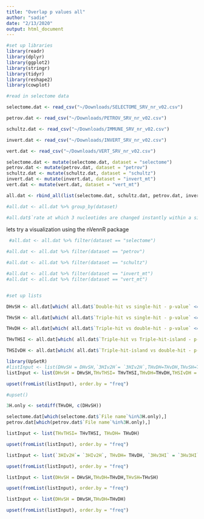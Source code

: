 ```yaml
---
title: "Overlap p values all"
author: "sadie"
date: "2/13/2020"
output: html_document
---
```


```r
#set up libraries
library(readr)
library(dplyr)
library(ggplot2)
library(stringr)
library(tidyr)
library(reshape2)
library(cowplot)
```

```r
#read in selectome data

selectome.dat <- read_csv("~/Downloads/SELECTOME_SRV_nr_v02.csv")

petrov.dat <- read_csv("~/Downloads/PETROV_SRV_nr_v02.csv")

schultz.dat <- read_csv("~/Downloads/IMMUNE_SRV_nr_v02.csv")

invert.dat <- read_csv("~/Downloads/INVERT_SRV_nr_v02.csv")

vert.dat <- read_csv("~/Downloads/VERT_SRV_nr_v02.csv")

selectome.dat <- mutate(selectome.dat, dataset = "selectome")
petrov.dat <- mutate(petrov.dat, dataset = "petrov")
schultz.dat <- mutate(schultz.dat, dataset = "schultz")
invert.dat <- mutate(invert.dat, dataset = "invert_mt")
vert.dat <- mutate(vert.dat, dataset = "vert_mt")

all.dat <- rbind_all(list(selectome.dat, schultz.dat, petrov.dat, invert.dat, vert.dat))

#all.dat <- all.dat %>% group_by(dataset)

#all.dat$`rate at which 3 nucleotides are changed instantly within a single codon_1` %>% summary(na.rm = T)
```

lets try a visualization using the nVennR package
```r
 #all.dat <- all.dat %>% filter(dataset == "selectome")
 
#all.dat <- all.dat %>% filter(dataset == "petrov")

#all.dat <- all.dat %>% filter(dataset == "schultz")

#all.dat <- all.dat %>% filter(dataset == "invert_mt")
#all.dat <- all.dat %>% filter(dataset == "vert_mt")


#set up lists

DHvSH <- all.dat[which( all.dat$`Double-hit vs single-hit - p-value` <= 0.01),] %>% select(`File name`)

THvSH <- all.dat[which( all.dat$`Triple-hit vs single-hit - p-value` <= 0.01),] %>% select(`File name`)

THvDH <- all.dat[which( all.dat$`Triple-hit vs double-hit - p-value` <= 0.01),] %>% select(`File name`)

THvTHSI <- all.dat[which( all.dat$`Triple-hit vs Triple-hit-island - p-value` <= 0.01),] %>% select(`File name`)

THSIvDH <- all.dat[which( all.dat$`Triple-hit-island vs double-hit - p-value` <= 0.01),] %>% select(`File name`)

```





```r
library(UpSetR)
#listInput <- list(DHvSH = DHvSH,`3HIv2H`= `3HIv2H`,THvDH=THvDH,THvSH=THvSH,`3Hv3HI`= `3Hv3HI`)
listInput <- list(DHvSH = DHvSH,THvTHSI= THvTHSI,THvDH=THvDH,THSIvDH = THSIvDH)
```

```r
upset(fromList(listInput), order.by = "freq")

#upset()
```

```r
3H.only <- setdiff(THvDH, c(DHvSH))
```

```r
selectome.dat[which(selectome.dat$`File name`%in%3H.only),]
petrov.dat[which(petrov.dat$`File name`%in%3H.only),]
```



```r
listInput <- list(THvTHSI= THvTHSI, THvDH= THvDH)

upset(fromList(listInput), order.by = "freq")
```

```r
listInput <- list(`3HIv2H`= `3HIv2H`, THvDH= THvDH, `3Hv3HI` = `3Hv3HI`)

upset(fromList(listInput), order.by = "freq")
```

```r
listInput <- list(DHvSH = DHvSH,THvDH=THvDH,THvSH=THvSH)

upset(fromList(listInput), order.by = "freq")
```


```r
listInput <- list(DHvSH = DHvSH,THvDH=THvDH)

upset(fromList(listInput), order.by = "freq")
```
